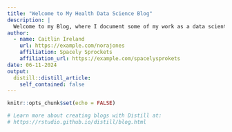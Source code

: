 ```yaml
---
title: "Welcome to My Health Data Science Blog"
description: |
  Welcome to my Blog, where I document some of my work as a data scientist. 
author:
  - name: Caitlin Ireland 
    url: https://example.com/norajones
    affiliation: Spacely Sprockets
    affiliation_url: https://example.com/spacelysprokets
date: 06-11-2024
output:
  distill::distill_article:
    self_contained: false
---
```


```r
knitr::opts_chunk$set(echo = FALSE)

# Learn more about creating blogs with Distill at:
# https://rstudio.github.io/distill/blog.html

```



